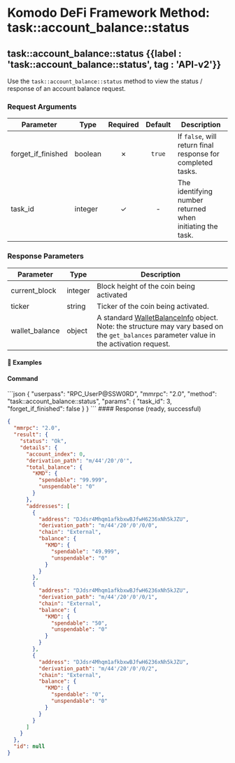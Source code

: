 
# Komodo DeFi Framework Method: task::account\_balance::status

## task::account\_balance::status {{label : 'task::account_balance::status', tag : 'API-v2'}}

Use the `task::account_balance::status` method to view the status / response of an account balance request.

### Request Arguments

| Parameter            | Type    | Required | Default | Description                                                 |
| -------------------- | ------- | :------: | :-----: | ----------------------------------------------------------- |
| forget\_if\_finished | boolean |     ✗    |  `true` | If `false`, will return final response for completed tasks. |
| task\_id             | integer |     ✓    |    -    | The identifying number returned when initiating the task.   |

### Response Parameters

| Parameter       | Type    | Description                                                                                                                                                                                                          |
| --------------- | ------- | -------------------------------------------------------------------------------------------------------------------------------------------------------------------------------------------------------------------- |
| current\_block  | integer | Block height of the coin being activated                                                                                                                                                                             |
| ticker          | string  | Ticker of the coin being activated.                                                                                                                                                                                  |
| wallet\_balance | object  | A standard [WalletBalanceInfo](/komodo-defi-framework/api/common_structures/wallet/#wallet-balance-info) object. Note: the structure may vary based on the `get_balances` parameter value in the activation request. |

#### 📌 Examples

#### Command

<CodeGroup title="Account Balance Status" tag="POST" label="task::account_balance::status" mm2MethodDecorate="true">
  ```json
  {
    "userpass": "RPC_UserP@SSW0RD",
    "mmrpc": "2.0",
    "method": "task::account_balance::status",
    "params": {
      "task_id": 3,
      "forget_if_finished": false
    }
  }
  ```
</CodeGroup>

<CollapsibleSection expandedText="Hide Account Balance Status Response" collapsedText="Show Account Balance Status Response">
  #### Response (ready, successful)

  ```json
  {
    "mmrpc": "2.0",
    "result": {
      "status": "Ok",
      "details": {
        "account_index": 0,
        "derivation_path": "m/44'/20'/0'",
        "total_balance": {
          "KMD": {
            "spendable": "99.999",
            "unspendable": "0"
          }
        },
        "addresses": [
          {
            "address": "DJdsr4Mhqm1afkbxwBJfwH6236xNh5kJZU",
            "derivation_path": "m/44'/20'/0'/0/0",
            "chain": "External",
            "balance": {
              "KMD": {
                "spendable": "49.999",
                "unspendable": "0"
              }
            }
          },
          {
            "address": "DJdsr4Mhqm1afkbxwBJfwH6236xNh5kJZU",
            "derivation_path": "m/44'/20'/0'/0/1",
            "chain": "External",
            "balance": {
              "KMD": {
                "spendable": "50",
                "unspendable": "0"
              }
            }
          },
          {
            "address": "DJdsr4Mhqm1afkbxwBJfwH6236xNh5kJZU",
            "derivation_path": "m/44'/20'/0'/0/2",
            "chain": "External",
            "balance": {
              "KMD": {
                "spendable": "0",
                "unspendable": "0"
              }
            }
          }
        ]
      }
    },
    "id": null
  }
  ```
</CollapsibleSection>
